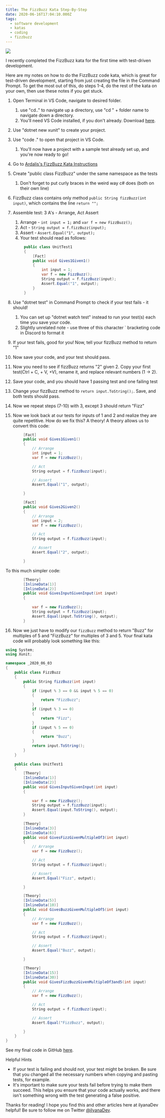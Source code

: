 ```yaml
---
title: The FizzBuzz Kata Step-By-Step
date: 2020-06-16T17:04:10.000Z
tags:
  - software development
  - katas
  - coding
  - fizzbuzz
---
```


![](fizzbuzz.png)

I recently completed the FizzBuzz kata for the first time with test-driven development.

Here are my notes on how to do the FizzBuzz code kata, which is great for test-driven development, starting from just creating the file in the Command Prompt. To get the most out of this, do steps 1-4, do the rest of the kata on your own, then use these notes if you get stuck.

1. Open Terminal in VS Code, navigate to desired folder.
   1. use "cd.." to navigate up a directory, use  "cd " + folder name to navigate down a directory.
   2. You'll need VS Code installed, if you don't already. Download [here](https://code.visualstudio.com/).
2. Use "dotnet new xunit" to create your project.
3. Use "code ." to open that project in VS Code.
   1. You'll now have a project with a sample test already set up, and you're now ready to go!
4. Go to [Ardalis's FizzBuzz Kata Instructions](https://github.com/ardalis/kata-catalog/blob/master/katas/FizzBuzz.md)
5. Create "public class FizzBuzz" under the same namespace as the tests
   1. Don't forget to put curly braces in the weird way c# does (both on their own line)
6. FizzBuzz class contains only method `public String fizzBuzz(int input)`, which contains the line `return "";` 
7. Assemble test: 3 A's - Arrange, Act Assert
   1. Arrange - `int input = 1;` and `var f = new FizzBuzz();`
   2. Act - `String output = f.fizzBuzz(input);`
   3. Assert - `Assert.Equal("1", output);`
   4. Your test should read as follows:
   
   ```csharp
        public class UnitTest1
        {
            [Fact]
            public void Gives1Given1()
            {
                int input = 1;
                var f = new FizzBuzz();
                String output = f.fizzBuzz(input);
                Assert.Equal("1", output);
            }
        }
    ```

8. Use "dotnet test" in Command Prompt to check if your test fails - it should!
   1. You can set up "dotnet watch test" instead to run your test(s) each time you save your code.
   2. Slightly unrelated note - use three of this character ` bracketing code in Discord to format it
9.  If your test fails, good for you! Now, tell your fizzBuzz method to return "1"
10. Now save your code, and your test should pass.
11. Now you need to see if fizzBuzz returns "2" given 2. Copy your first test(Ctrl + C, + V, +V), rename it, and replace relevant numbers (1 -> 2). 
12. Save your code, and you should have 1 passing test and one failing test
13. Change your fizzBuzz method to `return input.ToString();`. Save, and both tests should pass.
14. Now we repeat steps (7-10) with 3, except 3 should return "Fizz"
15. Now we look back at our tests for inputs of 1 and 2 and realize they are quite repetitive. How do we fix this? A theory! A theory allows us to convert this code:

```csharp
        [Fact]
        public void Gives1Given1()
        {
            // Arrange
            int input = 1;
            var f = new FizzBuzz();

            // Act
            String output = f.fizzBuzz(input);

            // Assert
            Assert.Equal("1", output);

        }

        [Fact]
        public void Gives2Given2()
        {
            // Arrange
            int input = 2;
            var f = new FizzBuzz();

            // Act
            String output = f.fizzBuzz(input);

            // Assert
            Assert.Equal("2", output);

        }
```

To this much simpler code:

```csharp
        [Theory]
        [InlineData(1)]
        [InlineData(2)]
        public void GivesInputGivenInput(int input)
        {
            
            var f = new FizzBuzz();
            String output = f.fizzBuzz(input);
            Assert.Equal(input.ToString(), output);
        }
```

16. Now we just have to modify our `fizzBuzz` method to return "Buzz" for multiples of 5 and "FizzBuzz" for multiples of 3 and 5. Your final kata code will probably look something like this:

```csharp
using System;
using Xunit;

namespace _2020_06_03
{
    public class FizzBuzz
    {
        public String fizzBuzz(int input) 
        {
            if (input % 3 == 0 && input % 5 == 0)
            {
                return "FizzBuzz";
            }
            if (input % 3 == 0) 
            {
                return "Fizz";
            }
            if (input % 5 == 0) 
            {
                return "Buzz";
            }
            return input.ToString();
        }
    }
    
    public class UnitTest1
    {
        [Theory]
        [InlineData(1)]
        [InlineData(2)]
        public void GivesInputGivenInput(int input)
        {
            
            var f = new FizzBuzz();
            String output = f.fizzBuzz(input);
            Assert.Equal(input.ToString(), output);
        }
        
        [Theory]
        [InlineData(3)]
        [InlineData(6)]
        public void GivesFizzGivenMultipleOf3(int input)
        {
            // Arrange
            var f = new FizzBuzz();

            // Act
            String output = f.fizzBuzz(input);

            // Assert
            Assert.Equal("Fizz", output);

        }

        [Theory]
        [InlineData(5)]
        [InlineData(10)]
        public void GivesBuzzGivenMultipleOf5(int input)
        {
            // Arrange
            var f = new FizzBuzz();

            // Act
            String output = f.fizzBuzz(input);

            // Assert
            Assert.Equal("Buzz", output);

        }

        [Theory]
        [InlineData(15)]
        [InlineData(30)]
        public void GivesFizzBuzzGivenMultipleOf3and5(int input)
        {
            // Arrange
            var f = new FizzBuzz();

            // Act
            String output = f.fizzBuzz(input);

            // Assert
            Assert.Equal("FizzBuzz", output);

        }
    }
}
```

 See my final code in GitHub [here](https://github.com/ilyanaDev/KataPractice/blob/master/FizzBuzz/2020-06-03/UnitTest1.cs).

Helpful Hints

* If your test is failing and should not, your test might be broken. Be sure that you changed all the necessary numbers when copying and pasting tests, for example.
* It's important to make sure your tests fail before trying to make them succeed. This helps you ensure that your code actually works, and there isn't something wrong with the test generating a false positive.

Thanks for reading! I hope you find this and other articles here at ilyanaDev helpful! Be sure to follow me on Twitter [@ilyanaDev](https://twitter.com/ilyanaDev).
